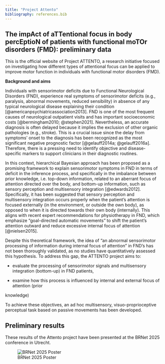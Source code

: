 ```yaml
---
title: "Project Attento"
bibliography: references.bib
---
```


## **The impAct of aTTentional focus in body percEptioN of patients with functional moTOr disorders (FMD): preliminary data**

This is the official website of Project ATTENTO, a research initiative focused on investigating how different types of attentional focus can be applied to improve motor function in individuals with functional motor disorders (FMD).

**Background and aims**

Individuals with sensorimotor deficits due to Functional Neurological Disorders (FND), experience real symptoms of sensorimotor deficits (e.g., paralysis, abnormal movements, reduced sensibility) in absence of any typical neurological disease explaining their condition [@americanpsychiatricassociation2013]. FND is one of the most frequent causes of neurological outpatient visits and has important socioeconomic costs [@bermingham2010; @stephen2021]. Nevertheless, an accurate diagnosis is often delayed because it implies the exclusion of other organic pathologies (e.g., stroke). This is a crucial issue since the delay from symptoms’ onset to the diagnosis has been recognized as the most significant negative prognostic factor [@gelauff2014a; @gelauff2016a]. Therefore, there is a pressing need to identify objective and disease-specific markers to support clinicians in their diagnostic routines. 

In this context, hierarchical Bayesian approach has been proposed as a promising framework to explain sensorimotor symptoms in FND in terms of deficit in the inference process, and specifically in the imbalance between prior knowledge, i.e. top-down information, related to an aberrant focus of attention directed over the body, and bottom-up information, such as sensory perception and multisensory integration [@edwards2012]. Specifically, it has been suggested that sensory perception and multisensory integration occurs properly when the patient's attention is focused externally (in the environment, or outside the own body), as opposed to when it is directed towards their own body (internally). This aligns with recent expert recommendations for physiotherapy in FND, which emphasize "goal-directed automatic movements" to shift the patient's attention outward and reduce excessive internal focus of attention [@nielsen2015].

Despite this theoretical framework, the idea of “an abnormal sensorimotor processing of information during internal focus of attention” in FND's has not been thoroughly validated, as no studies have quantitatively assessed this hypothesis. To address this gap, the ATTENTO project aims to: 

-   evaluate the processing of sensorimotor signals and multisensory integration (bottom-up) in FND patients, 

```{=html}
<!-- -->
```
-   examine how this process is influenced by internal and external focus of attention (prior 

knowledge) 

To achieve these objectives, an ad hoc multisensory, visuo-proprioceptive perceptual task based on passive movements has been developed.

## Preliminary results 

These results of the Attento project have been presented at the BRNet 2025 conference in Utrecht.

![BRNet 2025 Poster](https://res.cloudinary.com/dughixjyd/image/upload/v1752481067/Attento/ATTENTO_BRNET_2025.jpg)
